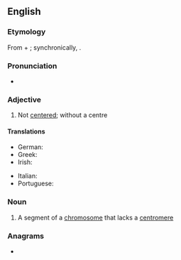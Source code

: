 ==English==

===Etymology===
From {{der|en|grc|ἀ-||not|pos=privative prefix}} + {{m|grc|κέντρο||a point, a center}}; synchronically, {{affix|en|a-|centric}}.

===Pronunciation===
* {{rhymes|en|ɛntɹɪk|s=3}}

===Adjective===
{{en-adj}}

# Not [[center]]ed; without a centre

====Translations====
{{trans-top|without a center}}
* German: {{t+|de|azentrisch}}
* Greek: {{t|el|ακεντρικός}}
* Irish: {{t|ga|aiceintreach}}
{{trans-mid}}
* Italian: {{t|it|acentrico}}
* Portuguese: {{t|pt|acêntrico}}
{{trans-bottom}}

===Noun===
{{en-noun}}

# A segment of a [[chromosome]] that lacks a [[centromere]]

===Anagrams===
* {{anagrams|en|a=acceinrt|Nearctic}}